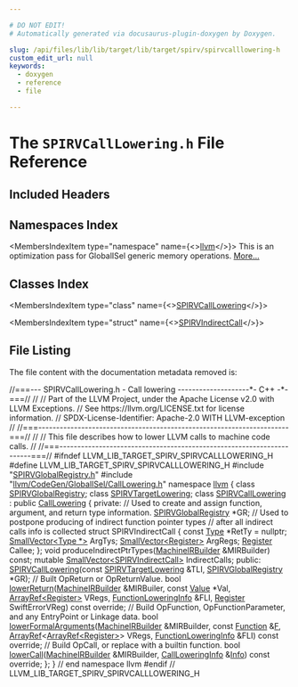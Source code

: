 ```yaml
---

# DO NOT EDIT!
# Automatically generated via docusaurus-plugin-doxygen by Doxygen.

slug: /api/files/lib/lib/target/lib/target/spirv/spirvcalllowering-h
custom_edit_url: null
keywords:
  - doxygen
  - reference
  - file

---
```





# The `SPIRVCallLowering.h` File Reference

<DoxygenPage pluginConfig={pluginConfig}>



## Included Headers

<IncludesList>
<IncludesListItem
  filePath="SPIRVGlobalRegistry.h"
  permalink="/docs/api/files/lib/lib/target/lib/target/spirv/spirvglobalregistry-h"
  isLocal="true" />
<IncludesListItem
  filePath="llvm/CodeGen/GlobalISel/CallLowering.h"
  permalink="/docs/api/files/include/include/llvm/include/llvm/codegen/include/llvm/codegen/globalisel/calllowering-h"
  isLocal="true" />
</IncludesList>

## Namespaces Index

<MembersIndex>

<MembersIndexItem
  type="namespace"
  name={<><a href="/docs/api/namespaces/llvm">llvm</a></>}>
This is an optimization pass for GlobalISel generic memory operations. <a href="/docs/api/namespaces/llvm/#details">More...</a>
</MembersIndexItem>

</MembersIndex>

## Classes Index

<MembersIndex>

<MembersIndexItem
  type="class"
  name={<><a href="/docs/api/classes/llvm/spirvcalllowering">SPIRVCallLowering</a></>}>
</MembersIndexItem>

<MembersIndexItem
  type="struct"
  name={<><a href="/docs/api/structs/llvm/spirvcalllowering/spirvindirectcall">SPIRVIndirectCall</a></>}>
</MembersIndexItem>

</MembersIndex>


## File Listing

The file content with the documentation metadata removed is:

<ProgramListing>

<Link id="l00001" /><CodeLine lineNumber="1"><span class="doxyHighlightComment">//===--- SPIRVCallLowering.h - Call lowering --------------------&#42;- C++ -&#42;-===//</span></CodeLine>
<Link id="l00002" /><CodeLine lineNumber="2"><span class="doxyHighlightComment">//</span></CodeLine>
<Link id="l00003" /><CodeLine lineNumber="3"><span class="doxyHighlightComment">// Part of the LLVM Project, under the Apache License v2.0 with LLVM Exceptions.</span></CodeLine>
<Link id="l00004" /><CodeLine lineNumber="4"><span class="doxyHighlightComment">// See https://llvm.org/LICENSE.txt for license information.</span></CodeLine>
<Link id="l00005" /><CodeLine lineNumber="5"><span class="doxyHighlightComment">// SPDX-License-Identifier: Apache-2.0 WITH LLVM-exception</span></CodeLine>
<Link id="l00006" /><CodeLine lineNumber="6"><span class="doxyHighlightComment">//</span></CodeLine>
<Link id="l00007" /><CodeLine lineNumber="7"><span class="doxyHighlightComment">//===----------------------------------------------------------------------===//</span></CodeLine>
<Link id="l00008" /><CodeLine lineNumber="8"><span class="doxyHighlightComment">//</span></CodeLine>
<Link id="l00009" /><CodeLine lineNumber="9"><span class="doxyHighlightComment">// This file describes how to lower LLVM calls to machine code calls.</span></CodeLine>
<Link id="l00010" /><CodeLine lineNumber="10"><span class="doxyHighlightComment">//</span></CodeLine>
<Link id="l00011" /><CodeLine lineNumber="11"><span class="doxyHighlightComment">//===----------------------------------------------------------------------===//</span></CodeLine>
<Link id="l00012" /><CodeLine lineNumber="12"></CodeLine>
<Link id="l00013" /><CodeLine lineNumber="13"><span class="doxyHighlightPreprocessor">#ifndef LLVM&#95;LIB&#95;TARGET&#95;SPIRV&#95;SPIRVCALLLOWERING&#95;H</span></CodeLine>
<Link id="l00014" /><CodeLine lineNumber="14"><span class="doxyHighlightPreprocessor">#define LLVM&#95;LIB&#95;TARGET&#95;SPIRV&#95;SPIRVCALLLOWERING&#95;H</span></CodeLine>
<Link id="l00015" /><CodeLine lineNumber="15"></CodeLine>
<Link id="l00016" /><CodeLine lineNumber="16"><span class="doxyHighlightPreprocessor">#include &quot;<a href="/docs/api/files/lib/lib/target/lib/target/spirv/spirvglobalregistry-h">SPIRVGlobalRegistry.h</a>&quot;</span></CodeLine>
<Link id="l00017" /><CodeLine lineNumber="17"><span class="doxyHighlightPreprocessor">#include &quot;<a href="/docs/api/files/include/include/llvm/include/llvm/codegen/include/llvm/codegen/globalisel/calllowering-h">llvm/CodeGen/GlobalISel/CallLowering.h</a>&quot;</span></CodeLine>
<Link id="l00018" /><CodeLine lineNumber="18"></CodeLine>
<Link id="l00019" /><CodeLine lineNumber="19"><span class="doxyHighlightKeyword">namespace </span><span class="doxyHighlight"><a href="/docs/api/namespaces/llvm">llvm</a> &#123;</span></CodeLine>
<Link id="l00020" /><CodeLine lineNumber="20"></CodeLine>
<Link id="l00021" /><CodeLine lineNumber="21"><span class="doxyHighlightKeyword">class </span><span class="doxyHighlight"><a href="/docs/api/classes/llvm/spirvglobalregistry">SPIRVGlobalRegistry</a>;</span></CodeLine>
<Link id="l00022" /><CodeLine lineNumber="22"><span class="doxyHighlightKeyword">class </span><span class="doxyHighlight"><a href="/docs/api/classes/llvm/spirvtargetlowering">SPIRVTargetLowering</a>;</span></CodeLine>
<Link id="l00023" /><CodeLine lineNumber="23"></CodeLine>
<Link id="l00024" /><CodeLine lineNumber="24" lineLink="/docs/api/classes/llvm/spirvcalllowering"><span class="doxyHighlightKeyword">class </span><span class="doxyHighlight"><a href="/docs/api/classes/llvm/spirvcalllowering/#adc3a753ecc18a9e82d48a0f28bae8860">SPIRVCallLowering</a> : </span><span class="doxyHighlightKeyword">public</span><span class="doxyHighlight"> <a href="/docs/api/classes/llvm/calllowering/#aceb7a26daf1242d77d983191579009db">CallLowering</a> &#123;</span></CodeLine>
<Link id="l00025" /><CodeLine lineNumber="25"><span class="doxyHighlightKeyword">private</span><span class="doxyHighlight">:</span></CodeLine>
<Link id="l00026" /><CodeLine lineNumber="26"><span class="doxyHighlight">  </span><span class="doxyHighlightComment">// Used to create and assign function, argument, and return type information.</span></CodeLine>
<Link id="l00027" /><CodeLine lineNumber="27"><span class="doxyHighlight">  <a href="/docs/api/classes/llvm/spirvglobalregistry">SPIRVGlobalRegistry</a> &#42;GR;</span></CodeLine>
<Link id="l00028" /><CodeLine lineNumber="28"></CodeLine>
<Link id="l00029" /><CodeLine lineNumber="29"><span class="doxyHighlight">  </span><span class="doxyHighlightComment">// Used to postpone producing of indirect function pointer types</span></CodeLine>
<Link id="l00030" /><CodeLine lineNumber="30"><span class="doxyHighlight">  </span><span class="doxyHighlightComment">// after all indirect calls info is collected</span></CodeLine>
<Link id="l00031" /><CodeLine lineNumber="31"><span class="doxyHighlight">  </span><span class="doxyHighlightKeyword">struct </span><span class="doxyHighlight">SPIRVIndirectCall &#123;</span></CodeLine>
<Link id="l00032" /><CodeLine lineNumber="32"><span class="doxyHighlight">    </span><span class="doxyHighlightKeyword">const</span><span class="doxyHighlight"> <a href="/docs/api/classes/llvm/type">Type</a> &#42;RetTy = </span><span class="doxyHighlightKeyword">nullptr</span><span class="doxyHighlight">;</span></CodeLine>
<Link id="l00033" /><CodeLine lineNumber="33"><span class="doxyHighlight">    <a href="/docs/api/classes/llvm/smallvector">SmallVector&lt;Type &#42;&gt;</a> ArgTys;</span></CodeLine>
<Link id="l00034" /><CodeLine lineNumber="34"><span class="doxyHighlight">    <a href="/docs/api/classes/llvm/smallvector">SmallVector&lt;Register&gt;</a> ArgRegs;</span></CodeLine>
<Link id="l00035" /><CodeLine lineNumber="35"><span class="doxyHighlight">    <a href="/docs/api/classes/llvm/register">Register</a> Callee;</span></CodeLine>
<Link id="l00036" /><CodeLine lineNumber="36"><span class="doxyHighlight">  &#125;;</span></CodeLine>
<Link id="l00037" /><CodeLine lineNumber="37"><span class="doxyHighlight">  </span><span class="doxyHighlightKeywordType">void</span><span class="doxyHighlight"> produceIndirectPtrTypes(<a href="/docs/api/classes/llvm/machineirbuilder">MachineIRBuilder</a> &amp;MIRBuilder) </span><span class="doxyHighlightKeyword">const</span><span class="doxyHighlight">;</span></CodeLine>
<Link id="l00038" /><CodeLine lineNumber="38"><span class="doxyHighlight">  </span><span class="doxyHighlightKeyword">mutable</span><span class="doxyHighlight"> <a href="/docs/api/classes/llvm/smallvector">SmallVector&lt;SPIRVIndirectCall&gt;</a> IndirectCalls;</span></CodeLine>
<Link id="l00039" /><CodeLine lineNumber="39"></CodeLine>
<Link id="l00040" /><CodeLine lineNumber="40"><span class="doxyHighlightKeyword">public</span><span class="doxyHighlight">:</span></CodeLine>
<Link id="l00041" /><CodeLine lineNumber="41"><span class="doxyHighlight">  <a href="/docs/api/classes/llvm/spirvcalllowering/#adc3a753ecc18a9e82d48a0f28bae8860">SPIRVCallLowering</a>(</span><span class="doxyHighlightKeyword">const</span><span class="doxyHighlight"> <a href="/docs/api/classes/llvm/spirvtargetlowering">SPIRVTargetLowering</a> &amp;TLI, <a href="/docs/api/classes/llvm/spirvglobalregistry">SPIRVGlobalRegistry</a> &#42;GR);</span></CodeLine>
<Link id="l00042" /><CodeLine lineNumber="42"></CodeLine>
<Link id="l00043" /><CodeLine lineNumber="43"><span class="doxyHighlight">  </span><span class="doxyHighlightComment">// Built OpReturn or OpReturnValue.</span></CodeLine>
<Link id="l00044" /><CodeLine lineNumber="44"><span class="doxyHighlight">  </span><span class="doxyHighlightKeywordType">bool</span><span class="doxyHighlight"> <a href="/docs/api/classes/llvm/spirvcalllowering/#ac8dc1642db124c4da34fbec06040a0c4">lowerReturn</a>(<a href="/docs/api/classes/llvm/machineirbuilder">MachineIRBuilder</a> &amp;MIRBuiler, </span><span class="doxyHighlightKeyword">const</span><span class="doxyHighlight"> <a href="/docs/api/classes/llvm/value">Value</a> &#42;Val,</span></CodeLine>
<Link id="l00045" /><CodeLine lineNumber="45"><span class="doxyHighlight">                   <a href="/docs/api/classes/llvm/arrayref">ArrayRef&lt;Register&gt;</a> VRegs, <a href="/docs/api/classes/llvm/functionloweringinfo">FunctionLoweringInfo</a> &amp;FLI,</span></CodeLine>
<Link id="l00046" /><CodeLine lineNumber="46"><span class="doxyHighlight">                   <a href="/docs/api/classes/llvm/register">Register</a> SwiftErrorVReg) </span><span class="doxyHighlightKeyword">const override</span><span class="doxyHighlight">;</span></CodeLine>
<Link id="l00047" /><CodeLine lineNumber="47"></CodeLine>
<Link id="l00048" /><CodeLine lineNumber="48"><span class="doxyHighlight">  </span><span class="doxyHighlightComment">// Build OpFunction, OpFunctionParameter, and any EntryPoint or Linkage data.</span></CodeLine>
<Link id="l00049" /><CodeLine lineNumber="49"><span class="doxyHighlight">  </span><span class="doxyHighlightKeywordType">bool</span><span class="doxyHighlight"> <a href="/docs/api/classes/llvm/spirvcalllowering/#af4911ff1c4fabd84b05d4529da80021e">lowerFormalArguments</a>(<a href="/docs/api/classes/llvm/machineirbuilder">MachineIRBuilder</a> &amp;MIRBuilder, </span><span class="doxyHighlightKeyword">const</span><span class="doxyHighlight"> <a href="/docs/api/classes/llvm/function">Function</a> &amp;<a href="/docs/api/files/lib/lib/support/md5-cpp/#a96d73bbd7af15cb1fc38c3f4a3bd82e9">F</a>,</span></CodeLine>
<Link id="l00050" /><CodeLine lineNumber="50"><span class="doxyHighlight">                            <a href="/docs/api/classes/llvm/arrayref">ArrayRef</a>&lt;<a href="/docs/api/classes/llvm/arrayref">ArrayRef&lt;Register&gt;</a>&gt; VRegs,</span></CodeLine>
<Link id="l00051" /><CodeLine lineNumber="51"><span class="doxyHighlight">                            <a href="/docs/api/classes/llvm/functionloweringinfo">FunctionLoweringInfo</a> &amp;FLI) </span><span class="doxyHighlightKeyword">const override</span><span class="doxyHighlight">;</span></CodeLine>
<Link id="l00052" /><CodeLine lineNumber="52"></CodeLine>
<Link id="l00053" /><CodeLine lineNumber="53"><span class="doxyHighlight">  </span><span class="doxyHighlightComment">// Build OpCall, or replace with a builtin function.</span></CodeLine>
<Link id="l00054" /><CodeLine lineNumber="54"><span class="doxyHighlight">  </span><span class="doxyHighlightKeywordType">bool</span><span class="doxyHighlight"> <a href="/docs/api/classes/llvm/spirvcalllowering/#ab055c9ed89ccbcf823971615232941d1">lowerCall</a>(<a href="/docs/api/classes/llvm/machineirbuilder">MachineIRBuilder</a> &amp;MIRBuilder,</span></CodeLine>
<Link id="l00055" /><CodeLine lineNumber="55"><span class="doxyHighlight">                 <a href="/docs/api/structs/llvm/calllowering/callloweringinfo">CallLoweringInfo</a> &amp;<a href="/docs/api/files/lib/lib/codegen/lib/codegen/globalisel/cseinfo-cpp/#a75f8a8519c2c9b30e7c06dc5e256fffa">Info</a>) </span><span class="doxyHighlightKeyword">const override</span><span class="doxyHighlight">;</span></CodeLine>
<Link id="l00056" /><CodeLine lineNumber="56"><span class="doxyHighlight">&#125;;</span></CodeLine>
<Link id="l00057" /><CodeLine lineNumber="57"><span class="doxyHighlight">&#125; </span><span class="doxyHighlightComment">// end namespace llvm</span></CodeLine>
<Link id="l00058" /><CodeLine lineNumber="58"></CodeLine>
<Link id="l00059" /><CodeLine lineNumber="59"><span class="doxyHighlightPreprocessor">#endif </span><span class="doxyHighlightComment">// LLVM&#95;LIB&#95;TARGET&#95;SPIRV&#95;SPIRVCALLLOWERING&#95;H</span></CodeLine>

</ProgramListing>


</DoxygenPage>
